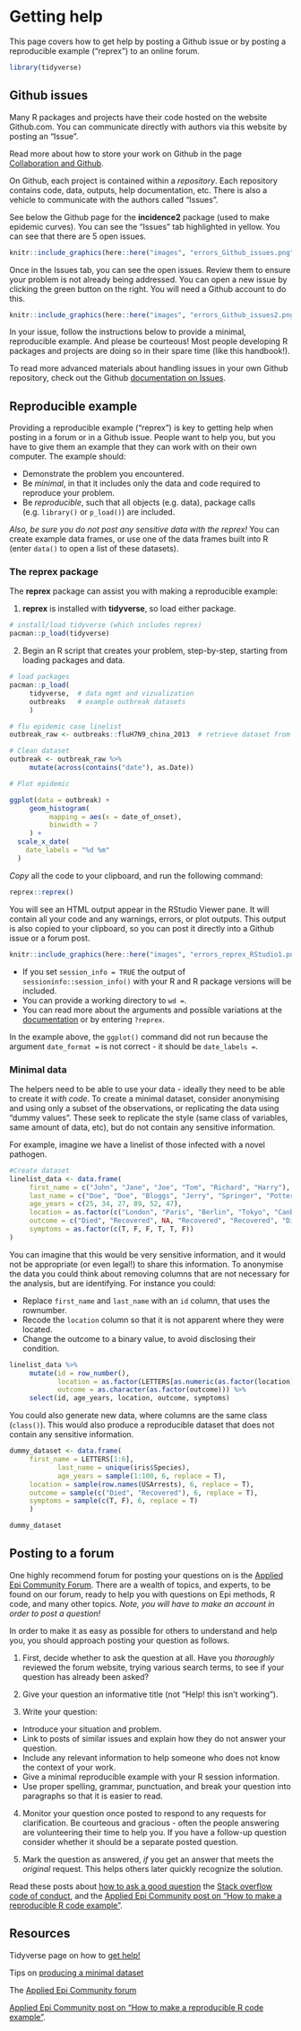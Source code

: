 
# Getting help  

This page covers how to get help by posting a Github issue or by posting a reproducible example ("reprex") to an online forum.  

```r
library(tidyverse)
```


## Github issues  

Many R packages and projects have their code hosted on the website Github.com. You can communicate directly with authors via this website by posting an "Issue".  

Read more about how to store your work on Github in the page [Collaboration and Github](collaboration.qmd). 

On Github, each project is contained within a *repository*. Each repository contains code, data, outputs, help documentation, etc. There is also a vehicle to communicate with the authors called "Issues".  

See below the Github page for the **incidence2** package (used to make epidemic curves). You can see the "Issues" tab highlighted in yellow. You can see that there are 5 open issues.  

```r
knitr::include_graphics(here::here("images", "errors_Github_issues.png"))
```

Once in the Issues tab, you can see the open issues. Review them to ensure your problem is not already being addressed. You can open a new issue by clicking the green button on the right. You will need a Github account to do this. 

```r
knitr::include_graphics(here::here("images", "errors_Github_issues2.png"))
```


  
In your issue, follow the instructions below to provide a minimal, reproducible example. And please be courteous! Most people developing R packages and projects are doing so in their spare time (like this handbook!).  

To read more advanced materials about handling issues in your own Github repository, check out the Github [documentation on Issues](https://guides.github.com/features/issues/).  



## Reproducible example  

Providing a reproducible example ("reprex") is key to getting help when posting in a forum or in a Github issue. People want to help you, but you have to give them an example that they can work with on their own computer. The example should:  

* Demonstrate the problem you encountered.  
* Be *minimal*, in that it includes only the data and code required to reproduce your problem.  
* Be *reproducible*, such that all objects (e.g. data), package calls (e.g. `library()` or `p_load()`) are included.

*Also, be sure you do not post any sensitive data with the reprex!* You can create example data frames, or use one of the data frames built into R (enter `data()` to open a list of these datasets).  



### The **reprex** package {.unnumbered}  

The **reprex** package can assist you with making a reproducible example:  

1) **reprex** is installed with **tidyverse**, so load either package.  

```r
# install/load tidyverse (which includes reprex)
pacman::p_load(tidyverse)
```

2) Begin an R script that creates your problem, step-by-step, starting from loading packages and data.  

```r
# load packages
pacman::p_load(
     tidyverse,  # data mgmt and vizualization
     outbreaks   # example outbreak datasets
     )  

# flu epidemic case linelist
outbreak_raw <- outbreaks::fluH7N9_china_2013  # retrieve dataset from outbreaks package

# Clean dataset
outbreak <- outbreak_raw %>% 
     mutate(across(contains("date"), as.Date))

# Plot epidemic

ggplot(data = outbreak) +
     geom_histogram(
          mapping = aes(x = date_of_onset),
          binwidth = 7
     ) +
  scale_x_date(
    date_labels = "%d %m"
  )

```
*Copy* all the code to your clipboard, and run the following command:  

```r
reprex::reprex()
```

You will see an HTML output appear in the RStudio Viewer pane. It will contain all your code and any warnings, errors, or plot outputs. This output is also copied to your clipboard, so you can post it directly into a Github issue or a forum post.  

```r
knitr::include_graphics(here::here("images", "errors_reprex_RStudio1.png"))
```


* If you set `session_info = TRUE` the output of `sessioninfo::session_info()` with your R and R package versions will be included.  
* You can provide a working directory to `wd = `.  
* You can read more about the arguments and possible variations at the [documentation](https://reprex.tidyverse.org/) or by entering `?reprex`.

In the example above, the `ggplot()` command did not run because the argument `date_format =` is not correct - it should be `date_labels = `.  


### Minimal data {.unnumbered}  

The helpers need to be able to use your data - ideally they need to be able to create it *with code*. To create a minimal dataset, consider anonymising and using only a subset of the observations, or replicating the data using "dummy values". These seek to replicate the style (same class of variables, same amount of data, etc), but do not contain any sensitive information.

For example, imagine we have a linelist of those infected with a novel pathogen.

```r

#Create dataset
linelist_data <- data.frame(
     first_name = c("John", "Jane", "Joe", "Tom", "Richard", "Harry"),
     last_name = c("Doe", "Doe", "Bloggs", "Jerry", "Springer", "Potter"),
     age_years = c(25, 34, 27, 89, 52, 47),
     location = as.factor(c("London", "Paris", "Berlin", "Tokyo", "Canberra", "Rio de Janeiro")),
     outcome = c("Died", "Recovered", NA, "Recovered", "Recovered", "Died"),
     symptoms = as.factor(c(T, F, F, T, T, F))
)

```

You can imagine that this would be very sensitive information, and it would not be appropriate (or even legal!) to share this information. To anonymise the data you could think about removing columns that are not necessary for the analysis, but are identifying. For instance you could:

* Replace `first_name` and `last_name` with an `id` column, that uses the rownumber.
* Recode the `location` column so that it is not apparent where they were located.
* Change the outcome to a binary value, to avoid disclosing their condition.

```r

linelist_data %>%
     mutate(id = row_number(),
            location = as.factor(LETTERS[as.numeric(as.factor(location))]),
            outcome = as.character(as.factor(outcome))) %>%
     select(id, age_years, location, outcome, symptoms)


```

You could also generate new data, where columns are the same class (`class()`). This would also produce a reproducible dataset that does not contain any sensitive information. 

```r

dummy_dataset <- data.frame(
     first_name = LETTERS[1:6],
            last_name = unique(iris$Species),
            age_years = sample(1:100, 6, replace = T),
     location = sample(row.names(USArrests), 6, replace = T),
     outcome = sample(c("Died", "Recovered"), 6, replace = T),
     symptoms = sample(c(T, F), 6, replace = T)
     )

dummy_dataset

```


## Posting to a forum  

One highly recommend forum for posting your questions on is the [Applied Epi Community Forum](https://community.appliedepi.org/). There are a wealth of topics, and experts, to be found on our forum, ready to help you with questions on Epi methods, R code, and many other topics. *Note, you will have to make an account in order to post a question!*

In order to make it as easy as possible for others to understand and help you, you should approach posting your question as follows.

1) First, decide whether to ask the question at all. Have you *thoroughly* reviewed the forum website, trying various search terms, to see if your question has already been asked?  

2) Give your question an informative title (not "Help! this isn't working").  

3) Write your question:  

* Introduce your situation and problem.  
* Link to posts of similar issues and explain how they do not answer your question.  
* Include any relevant information to help someone who does not know the context of your work.  
* Give a minimal reproducible example with your R session information.  
* Use proper spelling, grammar, punctuation, and break your question into paragraphs so that it is easier to read.  

4) Monitor your question once posted to respond to any requests for clarification. Be courteous and gracious - often the people answering are volunteering their time to help you. If you have a follow-up question consider whether it should be a separate posted question.  

5) Mark the question as answered, *if* you get an answer that meets the *original* request. This helps others later quickly recognize the solution.  


Read these posts about [how to ask a good question](https://stackoverflow.com/help/how-to-ask) the [Stack overflow code of conduct](https://stackoverflow.com/conduct), and the [Applied Epi Community post on "How to make a reproducible R code example"](https://community.appliedepi.org/t/how-to-make-a-reproducible-r-code-example/167).


<!-- ======================================================= -->
## Resources { }


Tidyverse page on how to [get help!](https://www.tidyverse.org/help/#:~:text=When%20you%20want%20to%20make,to%20load%20the%20reprex%20package.&text=Enter%20reprex()%20in%20the,preview%20of%20your%20rendered%20reprex.)

Tips on [producing a minimal dataset](https://xiangxing98.github.io/R_Learning/R_Reproducible.nb.html#producing-a-minimal-dataset)

The [Applied Epi Community forum](https://community.appliedepi.org/)

[Applied Epi Community post on "How to make a reproducible R code example"](https://community.appliedepi.org/t/how-to-make-a-reproducible-r-code-example/167).
